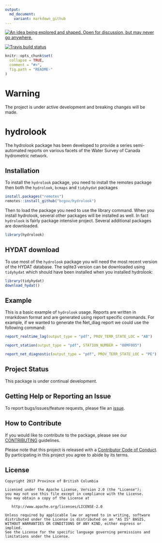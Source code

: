 ```yaml
---
output:
  md_document:
    variant: markdown_github
---
```


<div id="devex-badge"><a rel="Inspiration" href="https://github.com/BCDevExchange/docs/blob/master/discussion/projectstates.md"><img alt="An idea being explored and shaped. Open for discussion, but may never go anywhere." style="border-width:0" src="https://assets.bcdevexchange.org/images/badges/inspiration.svg" title="An idea being explored and shaped. Open for discussion, but may never go anywhere." /></a></div>

[![Travis build status](https://travis-ci.org/bcgov/hydrolook.svg?branch=master)](https://travis-ci.org/bcgov/hydrolook)



<!-- README.md is generated from README.Rmd. Please edit that file -->

```r
knitr::opts_chunk$set(
  collapse = TRUE,
  comment = "#>",
  fig.path = "README-"
)
```
# Warning
The project is under active development and breaking changes will be made.

# hydrolook
The hydrolook package has been developed to provide a series semi-automated reports on various facets of the Water Survey of Canada hydrometric network. 


## Installation
To install the `hydrolook` package, you need to install the remotes package then both the `hydrolook`, `bcmaps` and `tidyhydat` packages
```r
install.packages("remotes")
remotes::install_github("bcgov/hydrolook")
```
Then to load the package you need to use the library command. When you install hydrolook, several other packages will be installed as well. In fact `hydrolook` is fairly package intensive project. Several additional packages are downloaded.
```r
library(hydrolook)
```

## HYDAT download
To use most of the `hydrolook` package you will need the most recent version of the HYDAT database. The sqlite3 version can be downloaded using `tidyhydat` which should have been installed when you installed hydrolook:

```r
library(tidyhydat)
download_hydat()
```


## Example

This is a basic example of `hydrolook` usage. Reports are written in rmarkdown format and are generated using report specific commands. For example, if we wanted to generate the Net_diag report we could use the following command:
```r
report_realtime_lag(output_type = "pdf", PROV_TERR_STATE_LOC = "AB")

report_station(output_type = "pdf", STATION_NUMBER = "08MF005")

report_net_diagnostic(output_type = "pdf", PROV_TERR_STATE_LOC = "PE")
```

## Project Status

This package is under continual development.

## Getting Help or Reporting an Issue

To report bugs/issues/feature requests, please file an [issue](https://github.com/bcgov/hydrolook/issues/).

## How to Contribute

If you would like to contribute to the package, please see our 
[CONTRIBUTING](CONTRIBUTING.md) guidelines.

Please note that this project is released with a [Contributor Code of Conduct](CODE_OF_CONDUCT.md). By participating in this project you agree to abide by its terms.

## License

    Copyright 2017 Province of British Columbia

    Licensed under the Apache License, Version 2.0 (the "License");
    you may not use this file except in compliance with the License.
    You may obtain a copy of the License at 

       http://www.apache.org/licenses/LICENSE-2.0

    Unless required by applicable law or agreed to in writing, software
    distributed under the License is distributed on an "AS IS" BASIS,
    WITHOUT WARRANTIES OR CONDITIONS OF ANY KIND, either express or implied.
    See the License for the specific language governing permissions and
    limitations under the License.
